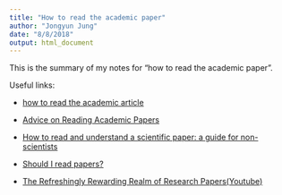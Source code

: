 ```yaml
---
title: "How to read the academic paper"
author: "Jongyun Jung"
date: "8/8/2018"
output: html_document
---
```


This is the summary of my notes for "how to read the academic paper".

Useful links:

 - [how to read the academic article](https://organizationsandmarkets.com/2010/08/31/how-to-read-an-academic-article/)
 
 - [Advice on Reading Academic Papers](https://www.cc.gatech.edu/~akmassey/posts/2012-02-15-advice-on-reading-academic-papers.html)

 - [How to read and understand a scientific paper: a guide for non-scientists](https://violentmetaphors.com/2013/08/25/how-to-read-and-understand-a-scientific-paper-2/)
 
 - [Should I read papers?](http://michaelrbernste.in/2014/10/21/should-i-read-papers.html)
 
 - [The Refreshingly Rewarding Realm of Research Papers(Youtube)](https://www.youtube.com/watch?v=8eRx5Wo3xYA)